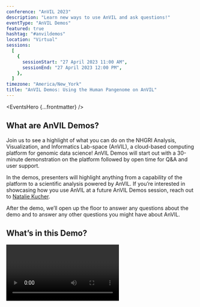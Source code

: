 ```yaml
---
conference: "AnVIL 2023"
description: "Learn new ways to use AnVIL and ask questions!"
eventType: "AnVIL Demos"
featured: true
hashtag: "#anvildemos"
location: "Virtual"
sessions:
  [
    {
      sessionStart: "27 April 2023 11:00 AM",
      sessionEnd: "27 April 2023 12:00 PM",
    },
  ]
timezone: "America/New_York"
title: "AnVIL Demos: Using the Human Pangenome on AnVIL"
---
```


<EventsHero {...frontmatter} />

## What are AnVIL Demos?

Join us to see a highlight of what you can do on the NHGRI Analysis, Visualization, and Informatics Lab-space (AnVIL), a cloud-based computing platform for genomic data science! AnVIL Demos will start out with a 30-minute demonstration on the platform followed by open time for Q&A and user support.

In the demos, presenters will highlight anything from a capability of the platform to a scientific analysis powered by AnVIL. If you’re interested in showcasing how you use AnVIL at a future AnVIL Demos session, reach out to [Natalie Kucher]({natalieKucher}).

After the demo, we’ll open up the floor to answer any questions about the demo and to answer any other questions you might have about AnVIL.

## What’s in this Demo?

<Video url="https://youtu.be/0PRCFkLZOeo" />

### 11:00 AM - 11:30 AM ET – Demo on AnVIL

Researchers from the Human Pangenome Reference Consortium will describe their work on the Human Pangenome and show how to leverage it for your analysis on AnVIL.

### 11:30 AM - 12:00 PM ET – Q&A

Participants will have an opportunity to ask questions about the demonstration and we will have AnVIL and Terra Support on the line to answer questions about AnVIL beyond the demo.

## Prerequisites

Register for any of the upcoming AnVIL Demos using this [Google Form](https://forms.gle/7CcaLE9AM7FrYqpP7) and post any questions you have to the [AnVIL Support Forum]({anvilHelpURL}).

## Event Details

- How to register: Register using this [Google Form](https://forms.gle/7CcaLE9AM7FrYqpP7).
- Contact Info: Please contact [Natalie Kucher]({natalieKucher}) with any questions.
